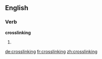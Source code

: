 ==English==

===Verb===
'''crosslinking'''

# {{present participle of|crosslink}}

[[de:crosslinking]]
[[fr:crosslinking]]
[[zh:crosslinking]]